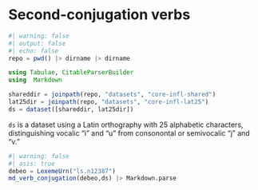 # Second-conjugation verbs


```julia
#| warning: false
#| output: false
#| echo: false
repo = pwd() |> dirname |> dirname

using Tabulae, CitableParserBuilder
using  Markdown

shareddir = joinpath(repo, "datasets", "core-infl-shared") 
lat25dir = joinpath(repo, "datasets", "core-infl-lat25") 
ds = dataset([shareddir, lat25dir])
```

`ds` is a dataset using a Latin orthography with 25 alphabetic characters, distinguishing vocalic "i" and "u" from consonontal or semivocalic "j" and "v."

```julia
#| warning: false
#| asis: true
debeo = LexemeUrn("ls.n12387")
md_verb_conjugation(debeo,ds) |> Markdown.parse
```